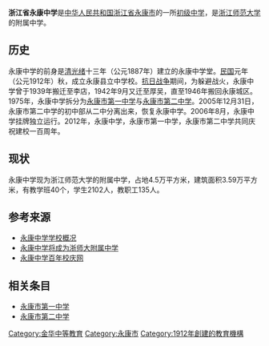 {{Infobox_school
| name =永康中学
| image = [[文件:Logo_of_Yongkang_Middle_School.jpg|文件:Logo of Yongkang Middle School.jpg]]
| motto =　道德、文章、事功
| established =  1912年
| type = 初级中学
| principal = 施振生
| faculty = 
| enrollment = 
| free_label = 制度
| free_text = 初中三年全日制
| district    = 
| location = [[浙江省|浙江省]][[永康市|永康市]]解放街380号
| information = 
| website = http://www.ykzx.ykedu.net/
}}

'''浙江省永康中学'''是[[中华人民共和国|中华人民共和国]][[浙江省|浙江省]][[永康市|永康市]]的一所[[初级中学|初级中学]]，是[[浙江师范大学|浙江师范大学]]的附属中学。

== 历史 ==
永康中学的前身是[[清|清]][[光绪|光绪]]十三年（公元1887年）建立的永康中学堂。[[中華民國|民国]]元年（公元1912年）秋，成立永康县立中学校。[[抗日战争|抗日战争]]期间，为躲避战火，永康中学曾于1939年搬迁至李店，1942年9月又迁至厚吴，直至1946年搬回永康城区。1975年，永康中学拆分为[[永康市第一中学|永康市第一中学]]与[[永康市第二中学|永康市第二中学]]。2005年12月31日，永康市第二中学的初中部从二中分离出来，恢复永康中学。2006年8月，永康中学挂牌独立运行。2012年，永康中学，永康市第一中学，永康市第二中学共同庆祝建校一百周年。

== 现状 ==
永康中学现为浙江师范大学的附属中学，占地4.5万平方米，建筑面积3.59万平方米，有教学班40个，学生2102人，教职工135人。

== 参考来源 ==
*[https://web.archive.org/web/20100917130643/http://www.ykzx.ykedu.net/html/dyfz/2009/12/8328103976889.html 永康中学学校概况]
*[http://www.jhnews.com.cn/site1/jhwb/html/2009-10/21/content_1058961.htm 永康中学将成为浙师大附属中学]{{dead link|date=2018年3月 |bot=InternetArchiveBot |fix-attempted=yes }}
*[http://100.ykzx.ykedu.net 永康中学百年校庆网] {{Wayback|url=http://100.ykzx.ykedu.net/ |date=20160403201241 }}

== 相关条目 ==
*[[永康市第一中学|永康市第一中学]]
*[[永康市第二中学|永康市第二中学]]

{{浙江教育小作品}}
[[Category:金华中等教育|Category:金华中等教育]]
[[Category:永康市|Category:永康市]]
[[Category:1912年創建的教育機構|Category:1912年創建的教育機構]]